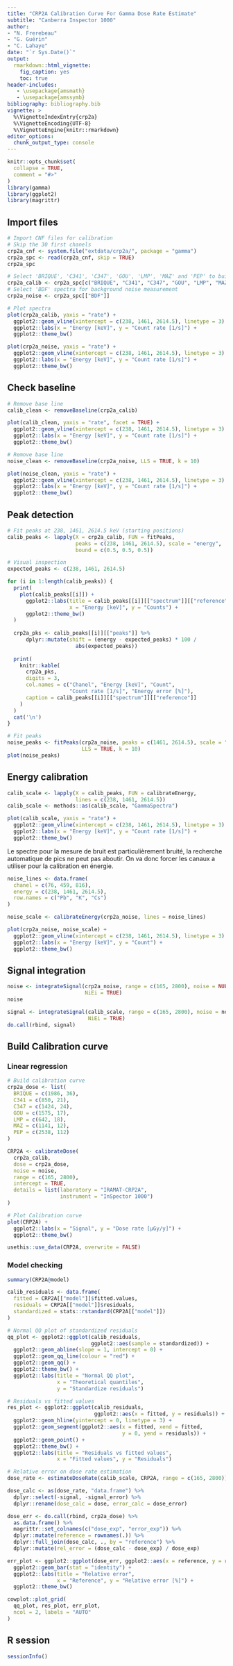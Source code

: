 ```yaml
---
title: "CRP2A Calibration Curve For Gamma Dose Rate Estimate"
subtitle: "Canberra Inspector 1000"
author:
- "N. Frerebeau"
- "G. Guérin"
- "C. Lahaye"
date: "`r Sys.Date()`"
output:
  rmarkdown::html_vignette:
    fig_caption: yes
    toc: true
header-includes:
   - \usepackage{amsmath}
   - \usepackage{amssymb}
bibliography: bibliography.bib
vignette: >
  %\VignetteIndexEntry{crp2a}
  %\VignetteEncoding{UTF-8}
  %\VignetteEngine{knitr::rmarkdown}
editor_options: 
  chunk_output_type: console
---
```


```r
knitr::opts_chunk$set(
  collapse = TRUE,
  comment = "#>"
)
library(gamma)
library(ggplot2)
library(magrittr)
```

## Import files
```r
# Import CNF files for calibration
# Skip the 30 first chanels
crp2a_cnf <- system.file("extdata/crp2a/", package = "gamma")
crp2a_spc <- read(crp2a_cnf, skip = TRUE)
crp2a_spc

# Select 'BRIQUE', 'C341', 'C347', 'GOU', 'LMP', 'MAZ' and 'PEP' to build the curve
crp2a_calib <- crp2a_spc[c("BRIQUE", "C341", "C347", "GOU", "LMP", "MAZ", "PEP")]
# Select 'BDF' spectra for background noise measurement
crp2a_noise <- crp2a_spc[["BDF"]]
```

```r
# Plot spectra
plot(crp2a_calib, yaxis = "rate") +
  ggplot2::geom_vline(xintercept = c(238, 1461, 2614.5), linetype = 3) +
  ggplot2::labs(x = "Energy [keV]", y = "Count rate [1/s]") +
  ggplot2::theme_bw()

plot(crp2a_noise, yaxis = "rate") +
  ggplot2::geom_vline(xintercept = c(238, 1461, 2614.5), linetype = 3) +
  ggplot2::labs(x = "Energy [keV]", y = "Count rate [1/s]") +
  ggplot2::theme_bw()
```

## Check baseline
```r
# Remove base line
calib_clean <- removeBaseline(crp2a_calib)

plot(calib_clean, yaxis = "rate", facet = TRUE) +
  ggplot2::geom_vline(xintercept = c(238, 1461, 2614.5), linetype = 3) +
  ggplot2::labs(x = "Energy [keV]", y = "Count rate [1/s]") +
  ggplot2::theme_bw()
```

```r
# Remove base line
noise_clean <- removeBaseline(crp2a_noise, LLS = TRUE, k = 10)

plot(noise_clean, yaxis = "rate") +
  ggplot2::geom_vline(xintercept = c(238, 1461, 2614.5), linetype = 3) +
  ggplot2::labs(x = "Energy [keV]", y = "Count rate [1/s]") +
  ggplot2::theme_bw()
```

## Peak detection
```r
# Fit peaks at 238, 1461, 2614.5 keV (starting positions)
calib_peaks <- lapply(X = crp2a_calib, FUN = fitPeaks, 
                      peaks = c(238, 1461, 2614.5), scale = "energy",
                      bound = c(0.5, 0.5, 0.5))
```

```r
# Visual inspection
expected_peaks <- c(238, 1461, 2614.5)

for (i in 1:length(calib_peaks)) {
  print(
    plot(calib_peaks[[i]]) +
      ggplot2::labs(title = calib_peaks[[i]][["spectrum"]][["reference"]], 
                    x = "Energy [keV]", y = "Counts") +
      ggplot2::theme_bw()
  )
  
  crp2a_pks <- calib_peaks[[i]][["peaks"]] %>%
      dplyr::mutate(shift = (energy - expected_peaks) * 100 / 
                      abs(expected_peaks))
  
  print(
    knitr::kable(
      crp2a_pks,
      digits = 3,
      col.names = c("Chanel", "Energy [keV]", "Count", 
                    "Count rate [1/s]", "Energy error [%]"),
      caption = calib_peaks[[i]][["spectrum"]][["reference"]]
    )
  )
  cat('\n')
}
```

```r
# Fit peaks
noise_peaks <- fitPeaks(crp2a_noise, peaks = c(1461, 2614.5), scale = "energy",
                        LLS = TRUE, k = 10)
plot(noise_peaks)
```

## Energy calibration
```r
calib_scale <- lapply(X = calib_peaks, FUN = calibrateEnergy, 
                      lines = c(238, 1461, 2614.5))
calib_scale <- methods::as(calib_scale, "GammaSpectra")

plot(calib_scale, yaxis = "rate") +
  ggplot2::geom_vline(xintercept = c(238, 1461, 2614.5), linetype = 3) +
  ggplot2::labs(x = "Energy [keV]", y = "Count rate [1/s]") +
  ggplot2::theme_bw()
```

Le spectre pour la mesure de bruit est particulièrement bruité, la recherche automatique de pics ne peut pas aboutir. On va donc forcer les canaux a utiliser pour la calibration en énergie.
```r
noise_lines <- data.frame(
  chanel = c(76, 459, 816),
  energy = c(238, 1461, 2614.5),
  row.names = c("Pb", "K", "Cs")
)

noise_scale <- calibrateEnergy(crp2a_noise, lines = noise_lines)

plot(crp2a_noise, noise_scale) +
  ggplot2::geom_vline(xintercept = c(238, 1461, 2614.5), linetype = 3) +
  ggplot2::labs(x = "Energy [keV]", y = "Count") +
  ggplot2::theme_bw()
```

## Signal integration
```r
noise <- integrateSignal(crp2a_noise, range = c(165, 2800), noise = NULL, 
                         NiEi = TRUE)
noise
```

```r
signal <- integrateSignal(calib_scale, range = c(165, 2800), noise = noise, 
                          NiEi = TRUE)
do.call(rbind, signal)
```

## Build Calibration curve
### Linear regression
```r
# Build calibration curve
crp2a_dose <- list(
  BRIQUE = c(1986, 36),
  C341 = c(850, 21),
  C347 = c(1424, 24),
  GOU = c(1575, 17),
  LMP = c(642, 18),
  MAZ = c(1141, 12),
  PEP = c(2538, 112)
)

CRP2A <- calibrateDose(
  crp2a_calib,
  dose = crp2a_dose,
  noise = noise,
  range = c(165, 2800),
  intercept = TRUE,
  details = list(laboratory = "IRAMAT-CRP2A",
                 instrument = "InSpector 1000")
)

# Plot Calibration curve
plot(CRP2A) +
  ggplot2::labs(x = "Signal", y = "Dose rate [µGy/y]") +
  ggplot2::theme_bw()
```

```r
usethis::use_data(CRP2A, overwrite = FALSE)
```

### Model checking
```r
summary(CRP2A@model)
```

```r
calib_residuals <- data.frame(
  fitted = CRP2A[["model"]]$fitted.values,
  residuals = CRP2A[["model"]]$residuals,
  standardized = stats::rstandard(CRP2A[["model"]])
)

# Normal QQ plot of standardized residuals
qq_plot <- ggplot2::ggplot(calib_residuals, 
                           ggplot2::aes(sample = standardized)) + 
  ggplot2::geom_abline(slope = 1, intercept = 0) +
  ggplot2::geom_qq_line(colour = "red") +
  ggplot2::geom_qq() +
  ggplot2::theme_bw() +
  ggplot2::labs(title = "Normal QQ plot",
                x = "Theoretical quantiles",
                y = "Standardize residuals")

# Residuals vs fitted values
res_plot <- ggplot2::ggplot(calib_residuals, 
                            ggplot2::aes(x = fitted, y = residuals)) +
  ggplot2::geom_hline(yintercept = 0, linetype = 3) +
  ggplot2::geom_segment(ggplot2::aes(x = fitted, xend = fitted,
                                     y = 0, yend = residuals)) + 
  ggplot2::geom_point() +
  ggplot2::theme_bw() +
  ggplot2::labs(title = "Residuals vs fitted values",
                x = "Fitted values", y = "Residuals")

# Relative error on dose rate estimation
dose_rate <- estimateDoseRate(calib_scale, CRP2A, range = c(165, 2800))

dose_calc <- as(dose_rate, "data.frame") %>%
  dplyr::select(-signal, -signal_error) %>%
  dplyr::rename(dose_calc = dose, error_calc = dose_error)

dose_err <- do.call(rbind, crp2a_dose) %>%
  as.data.frame() %>%
  magrittr::set_colnames(c("dose_exp", "error_exp")) %>%
  dplyr::mutate(reference = rownames(.)) %>%
  dplyr::full_join(dose_calc, ., by = "reference") %>%
  dplyr::mutate(rel_error = (dose_calc - dose_exp) / dose_exp)

err_plot <- ggplot2::ggplot(dose_err, ggplot2::aes(x = reference, y = rel_error * 100)) +
  ggplot2::geom_bar(stat = "identity") +
  ggplot2::labs(title = "Relative error",
                x = "Reference", y = "Relative error [%]") +
  ggplot2::theme_bw()

cowplot::plot_grid(
  qq_plot, res_plot, err_plot,
  ncol = 2, labels = "AUTO"
)
```

## R session
```r
sessionInfo()
```
